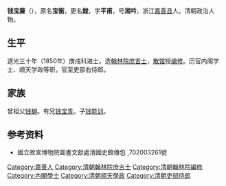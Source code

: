 {{refimprove|time=2017-01-23T12:57:08+00:00}}
{{Expand|time=2017-01-23}}
'''钱宝廉'''（{{bd|1820年||1878年||Qian錢}}），原名'''宝衡'''，更名'''鋑'''，字'''平甫'''，号'''湘吟'''，浙江[[嘉善县|嘉善县]]人。清朝政治人物。

==生平==
道光三十年（1850年）庚戌科进士。选[[翰林院|翰林院]][[庶吉士|庶吉士]]，[[散馆|散馆]]授[[编修|编修]]。历官内阁学士、顺天学政等职，官至吏部右侍郎。

==家族==
曾祖父[[钱樾|钱樾]]。有兄[[钱宝青|钱宝青]]。子[[钱能训|钱能训]]。

== 参考资料 ==
{{reflist}}
*國立故宮博物院圖書文獻處清國史館傳包 ,702003261號

{{道光三十年庚戌科殿試金榜}}

{{Authority control}}

{{DEFAULTSORT:Qian钱}}
[[Category:嘉善人|Category:嘉善人]]
[[Category:清朝翰林院庶吉士|Category:清朝翰林院庶吉士]]
[[Category:清朝翰林院編修|Category:清朝翰林院編修]]
[[Category:內閣學士|Category:內閣學士]]
[[Category:清朝順天學政|Category:清朝順天學政]]
[[Category:清朝吏部侍郎|Category:清朝吏部侍郎]]
